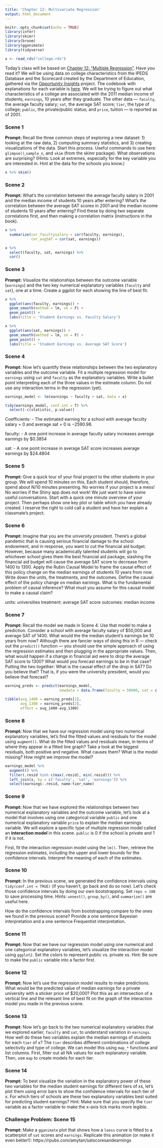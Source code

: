 ```yaml
---
title: 'Chapter 12: Multivariate Regression'
output: html_document
---
```


```r
knitr::opts_chunk$set(echo = TRUE)
library(infer)
library(skimr)
library(broom)
library(gganimate)
library(tidyverse)

x <- read_rds("college.rds")
```

Today's class will be based on [Chapter 12: "Multiple Regression"](https://davidkane9.github.io/PPBDS/12-multiple-regression.html). Have you read it? We will be using data on college characteristics from the IPEDS Database and the Scorecard created by the Department of Education, gathered via the [Opportunity Insights](https://opportunityinsights.org/) project.  The codebook with explanations for each variable is [here](https://opportunityinsights.org/wp-content/uploads/2018/04/Codebook-MRC-Table-10.pdf). We will be trying to figure out what characteristics of a college are associated with the 2011 median income of students, `earnings`, 10 years after they graduate. The other data --- `faculty`, the average faculty salary; `sat`, the average SAT score; `tier`, the type of college; `public`, the private/public status; and `price`, tuition --- is reported as of 2001.

### Scene 1

**Prompt:** Recall the three common steps of exploring a new dataset: 1) looking at the raw data, 2) computing summary statistics, and 3) creating visualizations of the data. Start this process. Useful commands to use here: `glimpse()`,`sample_n`, and `skim` (from the skimr package). What observations are surprising? (Hints: Look at extremes, especially for the key variable you are interested in. Hint at the data for the schools you know.)  

```r
x %>% skim()
```


### Scene 2

**Prompt:** What's the correlation between the average faculty salary in 2001 and the median income of students 10 years after entering? What's the correlation between the average SAT scores in 2001 and the median income of students 10 years after entering? Find these by doing two separate correlations first, and then making a correlation matrix (instructions in the book). 

```r
x %>%
  summarize(cor_facultysalary = cor(faculty, earnings),
            cor_avgSAT = cor(sat, earnings))

x %>%
  select(faculty, sat, earnings) %>%
  cor()
```


### Scene 3

**Prompt:** Visualize the relationships between the outcome variable (`earnings`) and the two key numerical explanatory variables (`faculty` and `sat`), one at a time. Create a ggplot for each showing the line of best fit.

```r
x %>%
  ggplot(aes(faculty, earnings)) +
  geom_smooth(method = lm, se = F) +
  geom_point() +
  labs(title = 'Student Earnings vs. Faculty Salary')

x %>%
  ggplot(aes(sat, earnings)) +
  geom_smooth(method = lm, se = F) +
  geom_point() +
  labs(title = 'Student Earnings vs. Average SAT Score')
```



### Scene 4

**Prompt:** Now let's quantify these relationships between the two explanatory variables and the outcome variable. Fit a multiple regression model for `earnings` using `sat` and `faculty` as the explanatory variables. Write a bullet point interpreting each of the three values in the estimate column. Do not use any interaction terms in the regression (yet).

```r
earnings_model <- lm(earnings ~ faculty + sat, data = x)

tidy(earnings_model, conf.int = T) %>%
  select(-c(statistic, p.value))
```

Coefficients: 
- The estimated earning for a school with average faculty salary = 0 and average sat = 0 is $-2590.98$.

faculty:
- A one point increase in average faculty salary increases average earnings by $\$0.3854$

sat:
- A one point increase in average SAT score increases average earnings by $\$24.4804$


### Scene 5

**Prompt:** Give a quick tour of your final project to the other students in your group. We will spend 10 minutes on this. Each student should, therefore, spend about N/10 minutes presenting. No worries if your project is a mess! No worries if the Shiny app does not work! We just want to have some useful conversations. Start with a quick one minute overview of your project. Then perhaps show one key plot or table which you have already created. I reserve the right to cold call a student and have her explain a classmate's project.


### Scene 6

**Prompt:** Imagine that you are the university president. There's a global pandemic that is causing serious financial damage to the school endowment, and in response, you want to cut the financial aid budget. However, because many academically talented students will go to whichever school gives them the best financial aid package, slashing the financial aid budget will cause the average SAT score to decrease from 1400 to 1300. Apply the Rubin Causal Model to frame the causal effect of this policy change on the median earnings of students 10 years from now. Write down the units, the treatments, and the outcomes. Define the causal effect of the policy change on median earnings. What is the fundamental problem of causal inference? What must you assume for this causal model to make a causal claim?

units: universities
treatment: average SAT score
outcomes: median income

### Scene 7

**Prompt:** Recall the model we made in Scene 4. Use that model to make a prediction. Consider a school with average faculty salary of $50,000 and average SAT of 1400. What would the the median student's earnings be 10 years from now? Although there are fancier ways of doing this in R --- check out the `predict()` function --- you should use the simple approach of using the regression estimates and then plugging in the appropriate values. Then, what would happen if a change in financial aid were to drop the average SAT score to 1300? What would you forecast earnings to be in that case? Putting the two together: What is the causal effect of the drop in SAT? Do you believe that? That is, if you were the university president, would you believe that forecast?

```r
earning_preds <- predict(earnings_model, 
                         newdata = data.frame(faculty = 50000, sat = c(1400, 1300)))

tibble(avg_1400 = earning_preds[1], 
       avg_1300 = earning_preds[2], 
       effect = avg_1400-avg_1300)
```



### Scene 8

**Prompt:** Now that we have our regression model using two numerical explanatory variables, let's find the fitted values and residuals for the model using `augment()`. What do the fitted values and residuals mean, in terms of where they appear in a fitted line graph? Take a look at the biggest residuals, both positive and negative. What causes them? What is the model missing? How might we improve the model?

```r
earnings_model %>% 
  augment() %>%
  filter(.resid %in% c(max(.resid), min(.resid))) %>%
  left_join(x, by = c('faculty', 'sat', 'earnings')) %>%
  select(earnings:.resid, name:tier_name)
```


### Scene 9

**Prompt:** Now that we have explored the relationships between two numerical explanatory variables and the outcome variable, let's look at a model that involves using one categorical variable `public` and one numerical explanatory variable `price` to explain the median earnings variable. We will explore a specific type of multiple regression model called an **interaction model** in this scene. `public` is 0 if the school is private and 1 if it is not.

First, fit the interaction regression model using the `lm()`. Then, retrieve the regression estimates, including the upper and lower bounds for the confidence intervals. Interpret the meaning of each of the estimates.


### Scene 10

**Prompt:** In the previous scene, we generated the confidence intervals using `tidy(conf.int = TRUE)` (if you haven't, go back and do so now). Let's check those confidence intervals by doing our own bootstrapping. Set `reps = 100` to save processing time. Hints: `unnest()`, `group_by()`, and `summarize()` are useful here.

How do the confidence intervals from bootstrapping compare to the ones we found in the previous scene? Provide a one sentence Bayesian interpretation and a one sentence Frequentist interpretation.


### Scene 11

**Prompt:** Now that we have our regression model using one numerical and one categorical explanatory variables, let's visualize the interaction model using `ggplot2`. Set the colors to represent public vs. private xs. Hint: Be sure to make the `public` variable into a factor first. 


### Scene 12

**Prompt:** Now let's use the regression model results to make predictions. What would be the predicted value of median earnings for a private university with a sticker price of $20,000? Plot this as an intersection of a vertical line and the relevant line of best fit on the graph of the interaction model you made in the previous scene.



### Scene 13

**Prompt:** Now let's go back to the two numerical explanatory variables that we explored earlier, `faculty` and `sat`, to understand variation in `earnings`. How well do these two variables explain the median earnings of students for each `tier` of x? The `tier` describes different combinations of college selectivity and type of college. We can model this using `map_*` functions and list columns. First, filter out all NA values for each explanatory variable. Then, use `map` to create models for each tier. 


### Scene 14

**Prompt:** To best visualize the variation in the explanatory power of these two variables for the median student earnings for different tiers of xs, let's plot them using error bars to show the confidence intervals for each tier of x. For which tiers of schools are these two explanatory variables best suited for predicting student earnings? Hint: Make sure that you specify the `tier` variable as a factor variable to make the x-axis tick marks more legible. 



### Challenge Problem: Scene 15

**Prompt:** Make a `gganimate` plot that shows how a `loess` curve is fitted to a scatterplot of `sat` scores and `earnings`. Replicate this animation (or make it even better!): https://rpubs.com/amytan/satscoresandearnings


